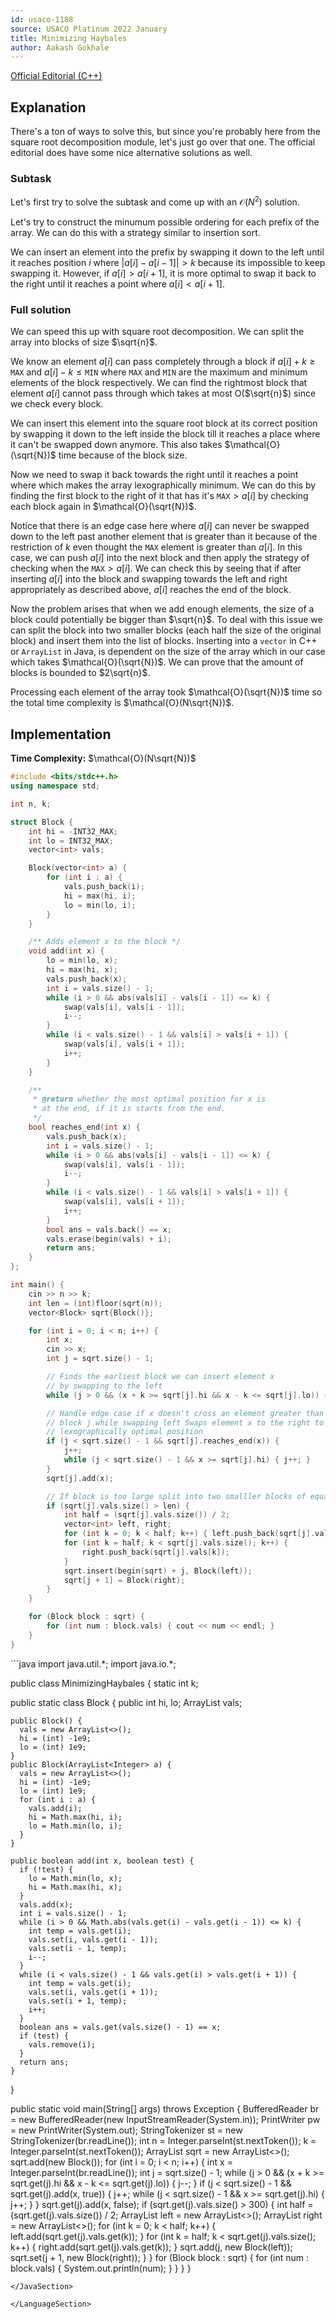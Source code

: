 ```yaml
---
id: usaco-1188
source: USACO Platinum 2022 January
title: Minimizing Haybales
author: Aakash Gokhale
---
```


[Official Editorial (C++)](http://www.usaco.org/current/data/sol_prob1_platinum_jan22.html)

## Explanation

There's a ton of ways to solve this, but since you're probably here from the square root decomposition module, let's just go over that one.
The official editorial does have some nice alternative solutions as well.

### Subtask

Let's first try to solve the subtask and come up with an $\mathcal{O}(N^2)$ solution.

Let's try to construct the minumum possible ordering for each prefix of the array. We can do this with a strategy similar to insertion sort.

We can insert an element into the prefix by swapping it down to the left until it reaches position $i$ where $|a[i] - a[i - 1]| > k$ because its impossible to keep swapping it. However, if $a[i] > a[i + 1]$, it is more optimal to swap it back to the right until it reaches a point where $a[i] < a[i + 1]$.

### Full solution

We can speed this up with square root decomposition. We can split the array into blocks of size $\sqrt{n}$.

We know an element $a[i]$ can pass completely through a block if $a[i] + k \ge \texttt{MAX}$ and $a[i] - k \le \texttt{MIN}$ where $\texttt{MAX}$ and $\texttt{MIN}$ are the maximum and minimum elements of the block respectively. We can find the rightmost block that element $a[i]$ cannot pass through which takes at most O($\sqrt{n}$) since we check every block.

We can insert this element into the square root block at its correct position by swapping it down to the left inside the block till it reaches a place where it can't be swapped down anymore. This also takes $\mathcal{O}(\sqrt{N})$ time because of the block size.

Now we need to swap it back towards the right until it reaches a point where which makes the array lexographically minimum. We can do this by finding the first block to the right of it that has it's $\texttt{MAX} > a[i]$ by checking each block again in $\mathcal{O}(\sqrt{N})$.

Notice that there is an edge case here where $a[i]$ can never be swapped down to the left past another element that is greater than it because of the restriction of $k$ even thought the $\texttt{MAX}$ element is greater than $a[i]$. In this case, we can push $a[i]$ into the next block and then apply the strategy of checking when the $\texttt{MAX} > a[i]$. We can check this by seeing that if after inserting $a[i]$ into the block and swapping towards the left and right appropriately as described above, $a[i]$ reaches the end of the block.

Now the problem arises that when we add enough elements, the size of a block could potentially be bigger than $\sqrt{n}$. To deal with this issue we can split the block into two smaller blocks (each half the size of the original block) and insert them into the list of blocks. Inserting into a ```vector``` in C++ or ```ArrayList``` in Java, is dependent on the size of the array which in our case which takes $\mathcal{O}(\sqrt{N})$. We can prove that the amount of blocks is bounded to $2\sqrt{n}$.

Processing each element of the array took $\mathcal{O}(\sqrt{N})$ time so the total time complexity is $\mathcal{O}(N\sqrt{N})$.

## Implementation

**Time Complexity:** $\mathcal{O}(N\sqrt{N})$

<LanguageSection>

<CPPSection>

```cpp
#include <bits/stdc++.h>
using namespace std;

int n, k;

struct Block {
	int hi = -INT32_MAX;
	int lo = INT32_MAX;
	vector<int> vals;

	Block(vector<int> a) {
		for (int i : a) {
			vals.push_back(i);
			hi = max(hi, i);
			lo = min(lo, i);
		}
	}

	/** Adds element x to the block */
	void add(int x) {
		lo = min(lo, x);
		hi = max(hi, x);
		vals.push_back(x);
		int i = vals.size() - 1;
		while (i > 0 && abs(vals[i] - vals[i - 1]) <= k) {
			swap(vals[i], vals[i - 1]);
			i--;
		}
		while (i < vals.size() - 1 && vals[i] > vals[i + 1]) {
			swap(vals[i], vals[i + 1]);
			i++;
		}
	}

	/**
	 * @return whether the most optimal position for x is
	 * at the end, if it is starts from the end.
	 */
	bool reaches_end(int x) {
		vals.push_back(x);
		int i = vals.size() - 1;
		while (i > 0 && abs(vals[i] - vals[i - 1]) <= k) {
			swap(vals[i], vals[i - 1]);
			i--;
		}
		while (i < vals.size() - 1 && vals[i] > vals[i + 1]) {
			swap(vals[i], vals[i + 1]);
			i++;
		}
		bool ans = vals.back() == x;
		vals.erase(begin(vals) + i);
		return ans;
	}
};

int main() {
	cin >> n >> k;
	int len = (int)floor(sqrt(n));
	vector<Block> sqrt{Block()};

	for (int i = 0; i < n; i++) {
		int x;
		cin >> x;
		int j = sqrt.size() - 1;

		// Finds the earliest block we can insert element x
		// by swapping to the left
		while (j > 0 && (x + k >= sqrt[j].hi && x - k <= sqrt[j].lo)) { j--; }

		// Handle edge case if x doesn't cross an element greater than it in
		// block j while swapping left Swaps element x to the right to the
		// lexographically optimal position
		if (j < sqrt.size() - 1 && sqrt[j].reaches_end(x)) {
			j++;
			while (j < sqrt.size() - 1 && x >= sqrt[j].hi) { j++; }
		}
		sqrt[j].add(x);

		// If block is too large split into two smalller blocks of equal size
		if (sqrt[j].vals.size() > len) {
			int half = (sqrt[j].vals.size()) / 2;
			vector<int> left, right;
			for (int k = 0; k < half; k++) { left.push_back(sqrt[j].vals[k]); }
			for (int k = half; k < sqrt[j].vals.size(); k++) {
				right.push_back(sqrt[j].vals[k]);
			}
			sqrt.insert(begin(sqrt) + j, Block(left));
			sqrt[j + 1] = Block(right);
		}
	}

	for (Block block : sqrt) {
		for (int num : block.vals) { cout << num << endl; }
	}
}
```

</CPPSection>
			
<JavaSection>
```java
import java.util.*;
import java.io.*;

public class MinimizingHaybales {
  static int k;

  public static class Block {
    public int hi, lo;
    ArrayList<Integer> vals;

    public Block() {
      vals = new ArrayList<>();
      hi = (int) -1e9;
      lo = (int) 1e9;
    }
    public Block(ArrayList<Integer> a) {
      vals = new ArrayList<>();
      hi = (int) -1e9;
      lo = (int) 1e9;
      for (int i : a) {
        vals.add(i);
        hi = Math.max(hi, i);
        lo = Math.min(lo, i);
      }
    }

    public boolean add(int x, boolean test) {
      if (!test) {
        lo = Math.min(lo, x);
        hi = Math.max(hi, x);
      }
      vals.add(x);
      int i = vals.size() - 1;
      while (i > 0 && Math.abs(vals.get(i) - vals.get(i - 1)) <= k) {
        int temp = vals.get(i);
        vals.set(i, vals.get(i - 1));
        vals.set(i - 1, temp);
        i--;
      }
      while (i < vals.size() - 1 && vals.get(i) > vals.get(i + 1)) {
        int temp = vals.get(i);
        vals.set(i, vals.get(i + 1));
        vals.set(i + 1, temp);
        i++;
      }
      boolean ans = vals.get(vals.size() - 1) == x;
      if (test) {
        vals.remove(i);
      }
      return ans;
    }
  }

  public static void main(String[] args) throws Exception {
    BufferedReader br = new BufferedReader(new InputStreamReader(System.in));
    PrintWriter pw = new PrintWriter(System.out);
    StringTokenizer st = new StringTokenizer(br.readLine());
    int n = Integer.parseInt(st.nextToken()); k = Integer.parseInt(st.nextToken());
    ArrayList<Block> sqrt = new ArrayList<>();
    sqrt.add(new Block());
    for (int i = 0; i < n; i++) {
      int x = Integer.parseInt(br.readLine());
      int j = sqrt.size() - 1;
      while (j > 0 && (x + k >= sqrt.get(j).hi && x - k <= sqrt.get(j).lo)) {
        j--;
      }
      if (j < sqrt.size() - 1 && sqrt.get(j).add(x, true)) {
        j++;
        while (j < sqrt.size() - 1 && x >= sqrt.get(j).hi) {
          j++;
        }
      }
      sqrt.get(j).add(x, false);
      if (sqrt.get(j).vals.size() > 300) {
        int half = (sqrt.get(j).vals.size()) / 2;
        ArrayList<Integer> left = new ArrayList<>();
        ArrayList<Integer> right = new ArrayList<>();
        for (int k = 0; k < half; k++) {
          left.add(sqrt.get(j).vals.get(k));
        }
        for (int k = half; k < sqrt.get(j).vals.size(); k++) {
          right.add(sqrt.get(j).vals.get(k));
        }
        sqrt.add(j, new Block(left));
        sqrt.set(j + 1, new Block(right));
      }
    }
    for (Block block : sqrt) {
      for (int num : block.vals) {
        System.out.println(num);
      }
    }
  }
}
```
</JavaSection>

</LanguageSection>

